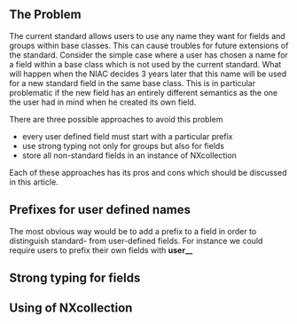 == The Problem ==

The current standard allows users to use any name they want for fields and groups within base classes. 
This can cause troubles for future extensions of the standard.
Consider the simple case where a user has chosen a name for a field within a base class which is not used by the 
current standard. What will happen when the NIAC decides 3 years later that this name will be used for a new 
standard field in the same base class. This is in particular problematic if the new field has an entirely different 
semantics as the one the user had in mind when he created its own field.

There are three possible approaches to avoid this problem
* every user defined field must start with a particular prefix
* use strong typing not only for groups but also for fields
* store all non-standard fields in an instance of NXcollection

Each of these approaches has its pros and cons which should be discussed in this article.

== Prefixes for user defined names ==

The most obvious way would be to add a prefix to a field in order to distinguish 
standard- from user-defined fields. 
For instance we could require users to prefix their own fields with '''user__'''

== Strong typing for fields ==

== Using of NXcollection ==